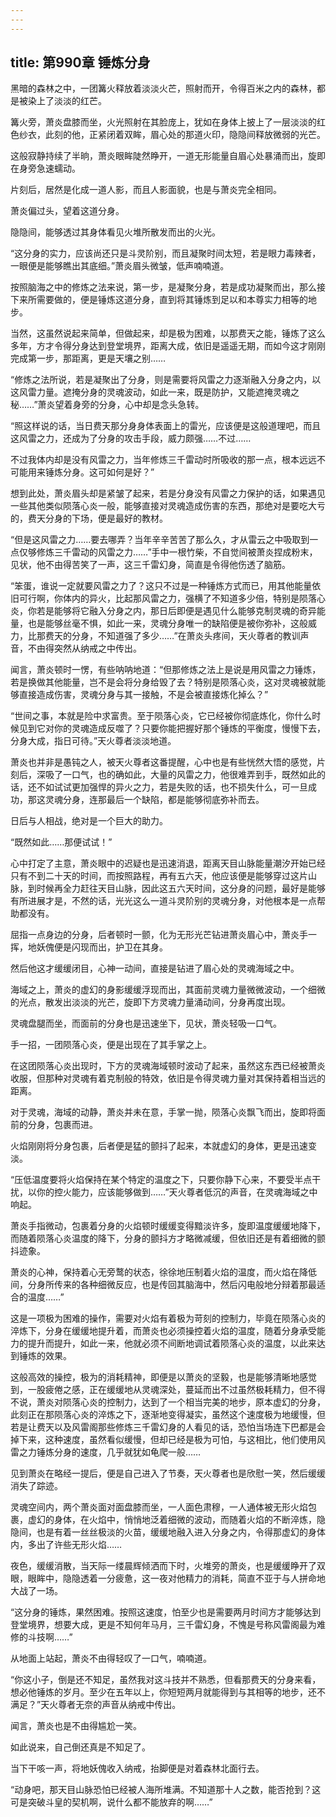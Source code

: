 ```yaml
---
---
---
```

title: 第990章 锤炼分身
---



黑暗的森林之中，一团篝火释放着淡淡火芒，照射而开，令得百米之内的森林，都是被染上了淡淡的红芒。

篝火旁，萧炎盘膝而坐，火光照射在其脸庞上，犹如在身体上披上了一层淡淡的红色纱衣，此刻的他，正紧闭着双眸，眉心处的那道火印，隐隐间释放微弱的光芒。

这般寂静持续了半晌，萧炎眼眸陡然睁开，一道无形能量自眉心处暴涌而出，旋即在身旁急速蠕动。

片刻后，居然是化成一道人影，而且人影面貌，也是与萧炎完全相同。

萧炎偏过头，望着这道分身。

隐隐间，能够透过其身体看见火堆所散发而出的火光。

“这分身的实力，应该尚还只是斗灵阶别，而且凝聚时间太短，若是眼力毒辣者，一眼便是能够瞧出其底细。”萧炎眉头微皱，低声喃喃道。

按照脑海之中的修炼之法来说，第一步，是凝聚分身，若是成功凝聚而出，那么接下来所需要做的，便是锤炼这道分身，直到将其锤炼到足以和本尊实力相等的地步。

当然，这虽然说起来简单，但做起来，却是极为困难，以那费天之能，锤炼了这么多年，方才令得分身达到登堂境界，距离大成，依旧是遥遥无期，而如今这才刚刚完成第一步，那距离，更是天壤之别……

“修炼之法所说，若是凝聚出了分身，则是需要将风雷之力逐渐融入分身之内，以这风雷力量。遮掩分身的灵魂波动，如此一来，既是防护，又能遮掩灵魂之秘……”萧炎望着身旁的分身，心中却是念头急转。

“照这样说的话，当日费天那分身身体表面上的雷光，应该便是这般道理吧，而且这风雷之力，还成为了分身的攻击手段，威力颇强……不过……

不过我体内却是没有风雷之力，当年修炼三千雷动时所吸收的那一点，根本远远不可能用来锤炼分身。这可如何是好？”

想到此处，萧炎眉头却是紧皱了起来，若是分身没有风雷之力保护的话，如果遇见一些其他类似陨落心炎一般，能够直接对灵魂造成伤害的东西，那绝对是要吃大亏的，费天分身的下场，便是最好的教材。

“但是这风雷之力……要去哪弄？当年辛辛苦苦了那么久，才从雷云之中吸取到一点仅够修炼三千雷动的风雷之力……”手中一根竹柴，不自觉间被萧炎捏成粉末，见状，他不由得苦笑了一声，这三千雷幻身，简直是令得他伤透了脑筋。

“笨蛋，谁说一定就要风雷之力了？这只不过是一种锤炼方式而已，用其他能量依旧可行啊，你体内的异火，比起那风雷之力，强横了不知道多少倍，特别是陨落心炎，你若是能够将它融入分身之内，那日后即便是遇见什么能够克制灵魂的奇异能量，也是能够丝毫不惧，如此一来，灵魂分身唯一的缺陷便是被你弥补，这般威力，比那费天的分身，不知道强了多少……”在萧炎头疼间，天火尊者的教训声音，不由得突然从纳戒之中传出。

闻言，萧炎顿时一愣，有些呐呐地道：“但那修炼之法上是说是用风雷之力锤炼，若是换做其他能量，岂不是会将分身给毁了去？特别是陨落心炎，这对灵魂被就能够直接造成伤害，灵魂分身与其一接触，不是会被直接炼化掉么？”

“世间之事，本就是险中求富贵。至于陨落心炎，它已经被你彻底炼化，你什么时候见到它对你的灵魂造成反噬了？只要你能把握好那个锤炼的平衡度，慢慢下去，分身大成，指日可待。”天火尊者淡淡地道。

萧炎也并非是愚钝之人，被天火尊者这番提醒，心中也是有些恍然大悟的感觉，片刻后，深吸了一口气，也的确如此，大量的风雷之力，他很难弄到手，既然如此的话，还不如试试更加强悍的异火之力，若是失败的话，也不损失什么，可一旦成功，那这灵魂分身，连那最后一个缺陷，都是能够彻底弥补而去。

日后与人相战，绝对是一个巨大的助力。

“既然如此……那便试试！”

心中打定了主意，萧炎眼中的迟疑也是迅速消退，距离天目山脉能量潮汐开始已经只有不到二十天的时间，而按照路程，再有五六天，他应该便是能够穿过这片山脉，到时候再全力赶往天目山脉，因此这五六天时间，这分身的问题，最好是能够有所进展才是，不然的话，光光这么一道斗灵阶别的灵魂分身，对他根本是一点帮助都没有。

屈指一点身边的分身，后者顿时一颤，化为无形光芒钻进萧炎眉心中，萧炎手一挥，地妖傀便是闪现而出，护卫在其身。

然后他这才缓缓闭目，心神一动间，直接是钻进了眉心处的灵魂海域之中。

海域之上，萧炎的虚幻的身影缓缓浮现而出，其面前灵魂力量微微波动，一个细微的光点，散发出淡淡的光芒，旋即下方灵魂力量涌动间，分身再度出现。

灵魂盘腿而坐，而面前的分身也是迅速坐下，见状，萧炎轻吸一口气。

手一招，一团陨落心炎，便是出现在了其手掌之上。

在这团陨落心炎出现时，下方的灵魂海域顿时波动了起来，虽然这东西已经被萧炎收服，但那种对灵魂有着克制般的特效，依旧是令得灵魂力量对其保持着相当远的距离。

对于灵魂，海域的动静，萧炎并未在意，手掌一抛，陨落心炎飘飞而出，旋即将面前的分身，包裹而进。

火焰刚刚将分身包裹，后者便是猛的颤抖了起来，本就虚幻的身体，更是迅速变淡。

“压低温度要将火焰保持在某个特定的温度之下，只要你静下心来，不要受半点干扰，以你的控火能力，应该能够做到……”天火尊者低沉的声音，在灵魂海域之中响起。

萧炎手指微动，包裹着分身的火焰顿时缓缓变得黯淡许多，旋即温度缓缓地降下，而随着陨落心炎温度的降下，分身的颤抖方才略微减缓，但依旧还是有着细微的颤抖迹象。

萧炎的心神，保持着心无旁鹜的状态，徐徐地压制着火焰的温度，而火焰在降低间，分身所传来的各种细微反应，也是传回其脑海中，然后闪电般地分辩着那最适合的温度……”

这是一项极为困难的操作，需要对火焰有着极为苛刻的控制力，毕竟在陨落心炎的淬炼下，分身在缓缓地提升着，而萧炎也必须操控着火焰的温度，随着分身承受能力的提升而提升，如此一来，他就必须不间断地调试着陨落心炎的温度，以此来达到锤炼的效果。

这般高效的操控，极为的消耗精神，即便是以萧炎的坚毅，也是能够清晰地感觉到，一股疲倦之感，正在缓缓地从灵魂深处，蔓延而出不过虽然极耗精力，但不得不说，萧炎对陨落心炎的控制力，达到了一个相当完美的地步，原本虚幻的分身，此刻正在那陨落心炎的淬炼之下，逐渐地变得凝实，虽然这个速度极为地缓慢，但若是让费天以及风雷阁那些修炼三千雷幻身的人看见的话，恐怕当场连下巴都是会掉下来，这种速度，虽然看似缓慢，但却已经是极为可怕，与这相比，他们使用风雷之力锤炼分身的速度，几乎就犹如龟爬一般……

见到萧炎在略经一提后，便是自己进入了节奏，天火尊者也是欣慰一笑，然后缓缓消失了踪迹。

灵魂空间内，两个萧炎面对面盘膝而坐，一人面色肃穆，一人通体被无形火焰包裹，虚幻的身体，在火焰中，悄悄地泛着细微的波动，而随着火焰的不断淬炼，隐隐间，也是有着一丝丝极淡的火苗，缓缓地融入进入分身之内，令得那虚幻的身体内，多出了许些无形火焰……

夜色，缓缓消散，当天际一缕晨辉倾洒而下时，火堆旁的萧炎，也是缓缓睁开了双眼，眼眸中，隐隐透着一分疲惫，这一夜对他精力的消耗，简直不亚于与人拼命地大战了一场。

“这分身的锤炼，果然困难。按照这速度，怕至少也是需要两月时间方才能够达到登堂境界，想要大成，更是不知何年马月，三千雷幻身，不愧是号称风雷阁最为难修的斗技啊……”

从地面上站起，萧炎不由得轻叹了一口气，喃喃道。

“你这小子，倒是还不知足，虽然我对这斗技并不熟悉，但看那费天的分身来看，想必他锤炼的岁月。至少在五年以上，你短短两月就能得到与其相等的地步，还不满足？”天火尊者无奈的声音从纳戒中传出。

闻言，萧炎也是不由得尴尬一笑。

如此说来，自己倒还真是不知足了。

当下干咳一声，将地妖傀收入纳戒，抬脚便是对着森林北面行去。

“动身吧，那天目山脉恐怕已经被人海所堆满。不知道那十人之数，能否抢到？这可是突破斗皇的契机啊，说什么都不能放弃的啊……”